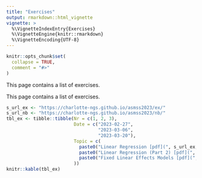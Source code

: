 ```yaml
---
title: "Exercises"
output: rmarkdown::html_vignette
vignette: >
  %\VignetteIndexEntry{Exercises}
  %\VignetteEngine{knitr::rmarkdown}
  %\VignetteEncoding{UTF-8}
---
```


```r
knitr::opts_chunk$set(
  collapse = TRUE,
  comment = "#>"
)
```

This page contains a list of exercises.

This page contains a list of exercises.

```r
s_url_ex <- "https://charlotte-ngs.github.io/asmss2023/ex/"
s_url_nb <- "https://charlotte-ngs.github.io/asmss2023/nb/"
tbl_ex <- tibble::tibble(Nr = c(1, 2, 3),
                         Date = c("2023-02-27",
                                  "2023-03-06",
                                  "2023-03-20"),
                         Topic = c(
                           paste0("Linear Regression [pdf](", s_url_ex, "asm_ex01.pdf) | [nb](", s_url_nb, "asm_ex01_nb_src.nb.html)",  collapse = ""),
                           paste0("Linear Regression (Part 2) [pdf](", s_url_ex, "asm_ex02.pdf) | [nb](", s_url_nb, "asm_ex02_nb_src.nb.html)",  collapse = ""),
                           paste0("Fixed Linear Effects Models [pdf](", s_url_ex, "asm_ex03.pdf) | [nb](", s_url_nb, "asm_ex03_nb_src.nb.html)", collapse = "")
                         ))
knitr::kable(tbl_ex)
```